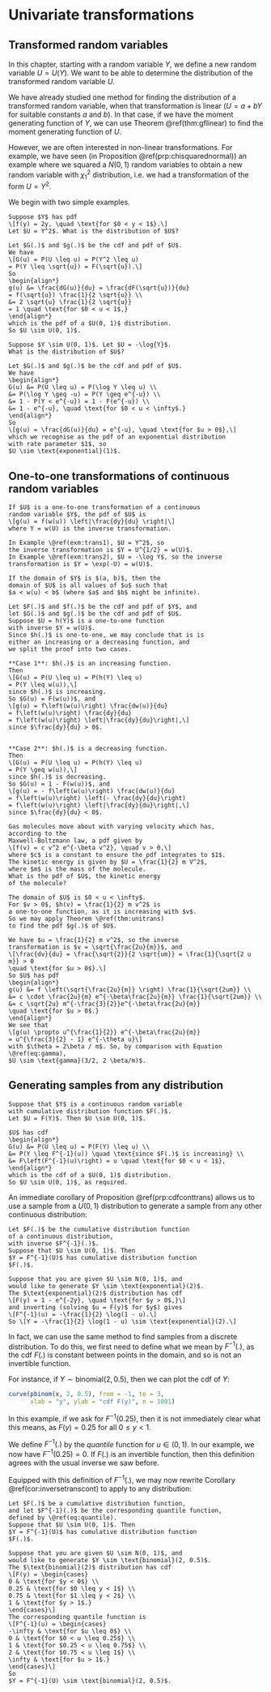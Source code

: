 # Univariate transformations {#unitransform}

## Transformed random variables

In this chapter, starting with a random variable 
$Y$, we define a new random variable $U = U(Y)$.
We want to be able to determine the distribution of 
the transformed random variable $U$.

We have already studied one method for finding the distribution
of a transformed random variable, when that transformation is linear
($U = a + bY$ for suitable constants $a$ and $b$).
In that case, if we have the moment generating function of $Y$,
we can use Theorem \@ref(thm:gflinear) to find the moment
generating function of $U$.

However, we are often interested in non-linear transformations.
For example, we have seen (in Proposition \@ref(prp:chisquarednormal))
an example where we squared a $N(0, 1)$ random variables 
to obtain a new random variable with $\chi^2_1$ distribution,
i.e. we had a transformation of the form $U = Y^2$.

We begin with two simple examples.

```example
Suppose $Y$ has pdf
\[f(y) = 2y, \quad \text{for $0 < y < 1$}.\]
Let $U = Y^2$. What is the distribution of $U$?

Let $G(.)$ and $g(.)$ be the cdf and pdf of $U$.
We have
\[G(u) = P(U \leq u) = P(Y^2 \leq u) 
= P(Y \leq \sqrt{u}) = F(\sqrt{u}).\]
So
\begin{align*}
g(u) &= \frac{dG(u)}{du} = \frac{dF(\sqrt{u})}{du} 
= f(\sqrt{u}) \frac{1}{2 \sqrt{u}} \\
&= 2 \sqrt{u} \frac{1}{2 \sqrt{u}} 
= 1 \quad \text{for $0 < u < 1$,}
\end{align*}
which is the pdf of a $U(0, 1)$ distribution.
So $U \sim U(0, 1)$.
``` 

```example
Suppose $Y \sim U(0, 1)$. Let $U = -\log{Y}$.
What is the distribution of $U$?

Let $G(.)$ and $g(.)$ be the cdf and pdf of $U$.
We have
\begin{align*}
G(u) &= P(U \leq u) = P(\log Y \leq u) \\
&= P(\log Y \geq -u) = P(Y \geq e^{-u}) \\
&= 1 - P(Y < e^{-u}) = 1 - F(e^{-u}) \\
&= 1 - e^{-u}, \quad \text{for $0 < u < \infty$.}
\end{align*}
So
\[g(u) = \frac{dG(u)}{du} = e^{-u}, \quad \text{for $u > 0$},\]
which we recognise as the pdf of an exponential distribution
with rate parameter $1$, so
$U \sim \text{exponential}(1)$.
```

## One-to-one transformations of continuous random variables

```theorem
If $U$ is a one-to-one transformation of a continuous
random variable $Y$, the pdf of $U$ is
\[g(u) = f(w(u)) \left|\frac{dy}{du} \right|\]
where Y = w(U) is the inverse transformation.
```
```remark
In Example \@ref(exm:trans1), $U = Y^2$, so 
the inverse transformation is $Y = U^{1/2} = w(U)$.
In Example \@ref(exm:trans2), $U = -\log Y$, so the inverse
transformation is $Y = \exp(-U) = w(U)$.
```
```remark
If the domain of $Y$ is $(a, b)$, then the
domain of $U$ is all values of $u$ such that
$a < w(u) < b$ (where $a$ and $b$ might be infinite).
```
```proof
Let $F(.)$ and $f(.)$ be the cdf and pdf of $Y$, and
let $G(.)$ and $g(.)$ be the cdf and pdf of $U$.
Suppose $U = h(Y)$ is a one-to-one function
with inverse $Y = w(U)$.
Since $h(.)$ is one-to-one, we may conclude that is is
either an increasing or a decreasing function, and
we split the proof into two cases.

**Case 1**: $h(.)$ is an increasing function.
Then
\[G(u) = P(U \leq u) = P(h(Y) \leq u) 
= P(Y \leq w(u)),\]
since $h(.)$ is increasing.
So $G(u) = F(w(u))$, and 
\[g(u) = f\left(w(u)\right) \frac{dw(u)}{du}
= f\left(w(u)\right) \frac{dy}{du}
= f\left(w(u)\right) \left|\frac{dy}{du}\right|,\]
since $\frac{dy}{du} > 0$.


**Case 2**: $h(.)$ is a decreasing function.
Then
\[G(u) = P(U \leq u) = P(h(Y) \leq u) 
= P(Y \geq w(u)),\]
since $h(.)$ is decreasing.
So $G(u) = 1 - F(w(u))$, and 
\[g(u) = - f\left(w(u)\right) \frac{dw(u)}{du}
= f\left(w(u)\right) \left(- \frac{dy}{du}\right)
= f\left(w(u)\right) \left|\frac{dy}{du}\right|,\]
since $\frac{dy}{du} < 0$.
```


```example
Gas molecules move about with varying velocity which has, 
according to the
Maxwell-Boltzmann law, a pdf given by
\[f(v) = c v^2 e^{-\beta v^2}, \quad v > 0,\]
where $c$ is a constant to ensure the pdf integrates to $1$.
The kinetic energy is given by $U = \frac{1}{2} m V^2$, 
where $m$ is the mass of the molecule.
What is the pdf of $U$, the kinetic energy
of the molecule?

The domain of $U$ is $0 < u < \infty$.
For $v > 0$, $h(v) = \frac{1}{2} m v^2$ is
a one-to-one function, as it is increasing with $v$.
So we may apply Theorem \@ref(thm:unitrans)
to find the pdf $g(.)$ of $U$.

We have $u = \frac{1}{2} m v^2$, so the inverse
transformation is $v = \sqrt{\frac{2u}{m}}$, and
\[\frac{dv}{du} = \frac{\sqrt{2}}{2 \sqrt{um}} = \frac{1}{\sqrt{2 u m}} > 0
\quad \text{for $u > 0$}.\]
So $U$ has pdf
\begin{align*}
g(u) &= f \left(\sqrt{\frac{2u}{m}} \right) \frac{1}{\sqrt{2um}} \\
&= c \cdot \frac{2u}{m} e^{-\beta\frac{2u}{m}} \frac{1}{\sqrt{2um}} \\
&= c \sqrt{2u} m^{-\frac{3}{2}}e^{-\beta\frac{2u}{m}}
\quad \text{for $u > 0$.}
\end{align*}
We see that
\[g(u) \propto u^{\frac{1}{2}} e^{-\beta\frac{2u}{m}} 
= u^{\frac{3}{2} - 1} e^{-\theta u}\]
with $\theta = 2\beta / m$. So, by comparison with Equation \@ref(eq:gamma),
$U \sim \text{gamma}(3/2, 2 \beta/m)$.
```

## Generating samples from any distribution

```proposition
Suppose that $Y$ is a continuous random variable
with cumulative distribution function $F(.)$.
Let $U = F(Y)$. Then $U \sim U(0, 1)$.
```
```proof
$U$ has cdf
\begin{align*}
G(u) &= P(U \leq u) = P(F(Y) \leq u) \\
&= P(Y \leq F^{-1}(u)) \quad \text{since $F(.)$ is increasing} \\
&= F\left(F^{-1}(u)\right) = u \quad \text{for $0 < u < 1$},
\end{align*}
which is the cdf of a $U(0, 1)$ distribution. 
So $U \sim U(0, 1)$, as required.
```

An immediate corollary of Proposition \@ref(prp:cdfconttrans) 
allows us to use a sample
from a $U(0, 1)$ distribution to generate a sample
from any other continuous distribution:

```corollary
Let $F(.)$ be the cumulative distribution function
of a continuous distribution,
with inverse $F^{-1}(.)$.
Suppose that $U \sim U(0, 1)$. Then
$Y = F^{-1}(U)$ has cumulative distribution function
$F(.)$.
```

```example
Suppose that you are given $U \sim N(0, 1)$, and
would like to generate $Y \sim \text{exponential}(2)$.
The $\text{exponential}(2)$ distribution has cdf
\[F(y) = 1 - e^{-2y}, \quad \text{for $y > 0$,}\]
and inverting (solving $u = F(y)$ for $y$) gives
\[F^{-1}(u) = -\frac{1}{2} \log(1 - u).\]
So \[Y = -\frac{1}{2} \log(1 - u) \sim \text{exponential}(2).\]
```

In fact, we can use the same method to find samples from
a discrete distribution. To do this, we first need
to define what we mean by $F^{-1}(.)$, as the cdf $F(.)$
is constant between points in the domain, and so is
not an invertible function. 

For instance, if $Y \sim \text{binomial}(2, 0.5)$, then
we can plot the cdf of $Y$:
```r
curve(pbinom(x, 2, 0.5), from = -1, to = 3,
      xlab = "y", ylab = "cdf F(y)", n = 1001)
```

In this example, if we ask for $F^{-1}(0.25)$, 
then it is not immediately clear what
this means, as $F(y) = 0.25$ for all $0 \leq y < 1$.

We define
$F^{-1}(.)$ by the *quantile* function
\begin{equation}
F^{-1}(u) = \inf\{y \in \mathbb{R}: F(y) \geq u\},
(\#eq:quantile)
\end{equation}
for $u \in (0, 1)$.
In our example, we now have $F^{-1}(0.25) = 0$.
If $F(.)$ is an invertible function, then this
definition agrees with the usual inverse we saw before.

Equipped with this definition of $F^{-1}(.)$, we may
now rewrite Corollary \@ref(cor:inversetranscont)
to apply to any distribution:
```corollary
Let $F(.)$ be a cumulative distribution function,
and let $F^{-1}(.)$ be the corresponding quantile function,
defined by \@ref(eq:quantile).
Suppose that $U \sim U(0, 1)$. Then
$Y = F^{-1}(U)$ has cumulative distribution function
$F(.)$.
```

```example
Suppose that you are given $U \sim N(0, 1)$, and
would like to generate $Y \sim \text{binomial}(2, 0.5)$.
The $\text{binomial}(2)$ distribution has cdf
\[F(y) = \begin{cases} 
0 & \text{for $y < 0$} \\
0.25 & \text{for $0 \leq y < 1$} \\
0.75 & \text{for $1 \leq y < 2$} \\
1 & \text{for $y > 1$.}
\end{cases}\]
The corresponding quantile function is
\[F^{-1}(u) = \begin{cases} 
-\infty & \text{for $u \leq 0$} \\
0 & \text{for $0 < u \leq 0.25$} \\
1 & \text{for $0.25 < u \leq 0.75$} \\
2 & \text{for $0.75 < u \leq 1$} \\
\infty & \text{for $u > 1$.}
\end{cases}\]
So 
$Y = F^{-1}(U) \sim \text{binomial}(2, 0.5)$.
```
